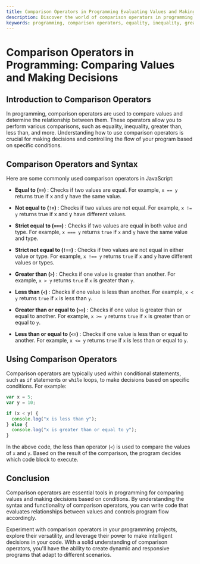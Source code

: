```yaml
---
title: Comparison Operators in Programming Evaluating Values and Making Decisions
description: Discover the world of comparison operators in programming and learn how they enable you to compare values, make decisions, and control program flow based on specific conditions. Explore the syntax and functionality of commonly used comparison operators and enhance your programming skills.
keywords: programming, comparison operators, equality, inequality, greater than, less than, decision-making, conditional statements, program flow control.
---
```


# Comparison Operators in Programming: Comparing Values and Making Decisions

## Introduction to Comparison Operators

In programming, comparison operators are used to compare values and determine the relationship between them. These operators allow you to perform various comparisons, such as equality, inequality, greater than, less than, and more. Understanding how to use comparison operators is crucial for making decisions and controlling the flow of your program based on specific conditions.

## Comparison Operators and Syntax

Here are some commonly used comparison operators in JavaScript:

- <strong>Equal to (`==`) </strong> : Checks if two values are equal. For example,
  `x == y` returns true if x and y have the same value.

- <strong>Not equal to (`!=`) </strong> : Checks if two values are not equal. For
  example, `x != y` returns true if x and y have different values.

- <strong>Strict equal to (`===`) </strong> : Checks if two values are equal in both
  value and type. For example, `x === y` returns `true` if `x` and `y` have the same
  value and type.

- <strong>Strict not equal to (`!==`) </strong> : Checks if two values are not equal
  in either value or type. For example, `x !== y` returns `true` if `x` and `y` have
  different values or types.

- <strong>Greater than (`>`) </strong> : Checks if one value is greater than another.
  For example, `x > y` returns `true` if `x` is greater than `y`.

- <strong>Less than (`<`) </strong> : Checks if one value is less than another. For example, `x < y` returns `true` if `x` is less than `y`.

- <strong>Greater than or equal to (`>=`) </strong> : Checks if one value is greater
  than or equal to another. For example, `x >= y` returns `true` if `x` is greater
  than or equal to `y`.

- <strong>Less than or equal to (`<=`) </strong> : Checks if one value is less than or equal to another. For example, `x <= y` returns `true` if `x` is less than or equal to `y`.

## Using Comparison Operators

Comparison operators are typically used within conditional statements, such as `if` statements or `while` loops, to make decisions based on specific conditions. For example:

```js
var x = 5;
var y = 10;

if (x < y) {
  console.log("x is less than y");
} else {
  console.log("x is greater than or equal to y");
}
```

In the above code, the less than operator (`<`) is used to compare the values of `x` and `y`. Based on the result of the comparison, the program decides which code block to execute.

## Conclusion

Comparison operators are essential tools in programming for comparing values and making decisions based on conditions. By understanding the syntax and functionality of comparison operators, you can write code that evaluates relationships between values and controls program flow accordingly.

Experiment with comparison operators in your programming projects, explore their versatility, and leverage their power to make intelligent decisions in your code. With a solid understanding of comparison operators, you'll have the ability to create dynamic and responsive programs that adapt to different scenarios.
